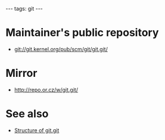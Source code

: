 ---
tags: git
---
= Maintainer's public repository =

* git://git.kernel.org/pub/scm/git/git.git/

= Mirror =

* http://repo.or.cz/w/git.git/

= See also =

* [[Structure of git.git]]
